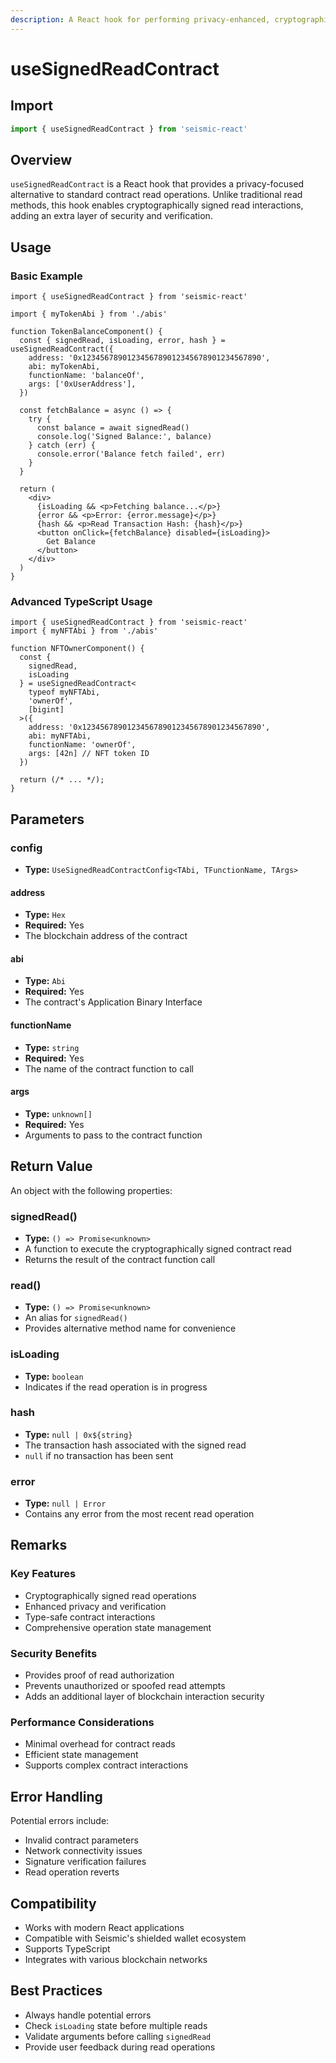```yaml
---
description: A React hook for performing privacy-enhanced, cryptographically signed contract read operations.
---
```


# useSignedReadContract

## Import

```ts
import { useSignedReadContract } from 'seismic-react'
```

## Overview

`useSignedReadContract` is a React hook that provides a privacy-focused alternative to standard contract read operations. Unlike traditional read methods, this hook enables cryptographically signed read interactions, adding an extra layer of security and verification.

## Usage

### Basic Example

```tsx
import { useSignedReadContract } from 'seismic-react'

import { myTokenAbi } from './abis'

function TokenBalanceComponent() {
  const { signedRead, isLoading, error, hash } = useSignedReadContract({
    address: '0x1234567890123456789012345678901234567890',
    abi: myTokenAbi,
    functionName: 'balanceOf',
    args: ['0xUserAddress'],
  })

  const fetchBalance = async () => {
    try {
      const balance = await signedRead()
      console.log('Signed Balance:', balance)
    } catch (err) {
      console.error('Balance fetch failed', err)
    }
  }

  return (
    <div>
      {isLoading && <p>Fetching balance...</p>}
      {error && <p>Error: {error.message}</p>}
      {hash && <p>Read Transaction Hash: {hash}</p>}
      <button onClick={fetchBalance} disabled={isLoading}>
        Get Balance
      </button>
    </div>
  )
}
```

### Advanced TypeScript Usage

```tsx
import { useSignedReadContract } from 'seismic-react'
import { myNFTAbi } from './abis'

function NFTOwnerComponent() {
  const {
    signedRead,
    isLoading
  } = useSignedReadContract<
    typeof myNFTAbi,
    'ownerOf',
    [bigint]
  >({
    address: '0x1234567890123456789012345678901234567890',
    abi: myNFTAbi,
    functionName: 'ownerOf',
    args: [42n] // NFT token ID
  })

  return (/* ... */);
}
```

## Parameters

### config

- **Type:** `UseSignedReadContractConfig<TAbi, TFunctionName, TArgs>`

#### address

- **Type:** `Hex`
- **Required:** Yes
- The blockchain address of the contract

#### abi

- **Type:** `Abi`
- **Required:** Yes
- The contract's Application Binary Interface

#### functionName

- **Type:** `string`
- **Required:** Yes
- The name of the contract function to call

#### args

- **Type:** `unknown[]`
- **Required:** Yes
- Arguments to pass to the contract function

## Return Value

An object with the following properties:

### signedRead()

- **Type:** `() => Promise<unknown>`
- A function to execute the cryptographically signed contract read
- Returns the result of the contract function call

### read()

- **Type:** `() => Promise<unknown>`
- An alias for `signedRead()`
- Provides alternative method name for convenience

### isLoading

- **Type:** `boolean`
- Indicates if the read operation is in progress

### hash

- **Type:** `null | 0x${string}`
- The transaction hash associated with the signed read
- `null` if no transaction has been sent

### error

- **Type:** `null | Error`
- Contains any error from the most recent read operation

## Remarks

### Key Features

- Cryptographically signed read operations
- Enhanced privacy and verification
- Type-safe contract interactions
- Comprehensive operation state management

### Security Benefits

- Provides proof of read authorization
- Prevents unauthorized or spoofed read attempts
- Adds an additional layer of blockchain interaction security

### Performance Considerations

- Minimal overhead for contract reads
- Efficient state management
- Supports complex contract interactions

## Error Handling

Potential errors include:

- Invalid contract parameters
- Network connectivity issues
- Signature verification failures
- Read operation reverts

## Compatibility

- Works with modern React applications
- Compatible with Seismic's shielded wallet ecosystem
- Supports TypeScript
- Integrates with various blockchain networks

## Best Practices

- Always handle potential errors
- Check `isLoading` state before multiple reads
- Validate arguments before calling `signedRead`
- Provide user feedback during read operations
